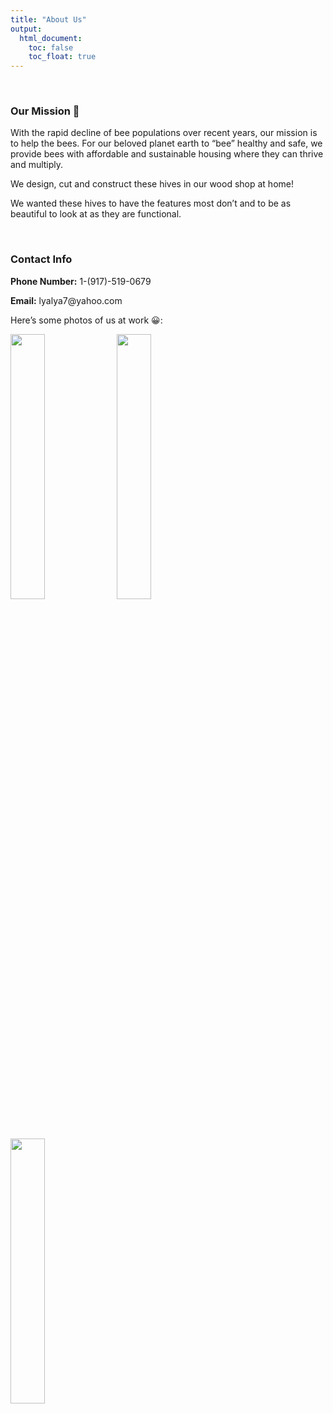 ```yaml
---
title: "About Us"
output: 
  html_document:
    toc: false
    toc_float: true
---
```


<br>

### **Our Mission 🐝**

With the rapid decline of bee populations over recent years, our mission is to help the bees. For our beloved planet earth to “bee” healthy and safe, we provide bees with affordable and sustainable housing where they can thrive and multiply.

We design, cut and construct these hives in our wood shop at home!   

We wanted these hives to have the features most don’t and to be as beautiful to look at as they are functional.

<br>

### **Contact Info**

**Phone Number:** 1-(917)-519-0679

**Email:** lyalya7@yahoo.com

Here's some photos of us at work 😀:

![](images/working_back.jpg){width=33%}
![](images/working_side.jpg){width=33%}
![](images/working_zoom.jpg){width=33%}